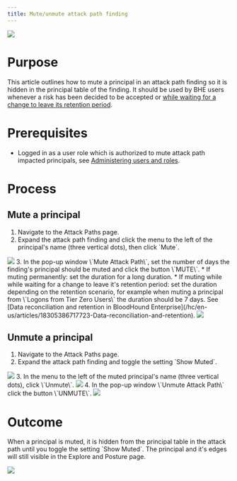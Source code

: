 ---
title: Mute/unmute attack path finding
---

<Frame>
  <img src="/hc/images/image1-8.png"/>
</Frame>

Purpose
=======

This article outlines how to mute a principal in an attack path finding so it is hidden in the principal table of the finding. It should be used by BHE users whenever a risk has been decided to be accepted or [while waiting for a change to leave its retention period](/hc/en-us/articles/18305386717723-Data-reconciliation-and-retention).

Prerequisites
=============

* Logged in as a user role which is authorized to mute attack path impacted principals, see [Administering users and roles](/hc/en-us/articles/16372343366939-Administering-users-and-roles).

Process
=======

Mute a principal[](#heading-1)
------------------------------

1.  Navigate to the Attack Paths page.
2.  Expand the attack path finding and click the menu to the left of the principal's name (three vertical dots), then click \`Mute\`.
<Frame>
  <img src="/hc/images/image1-19.png"/>
</Frame>
3.  In the pop-up window \`Mute Attack Path\`, set the number of days the finding's principal should be muted and click the button \`MUTE\`.
    * If muting permanently: set the duration for a long duration.
    * If muting while while waiting for a change to leave it's retention period: set the duration depending on the retention scenario, for example when muting a principal from \`Logons from Tier Zero Users\` the duration should be 7 days. See [Data reconciliation and retention in BloodHound Enterprise](/hc/en-us/articles/18305386717723-Data-reconciliation-and-retention).
<Frame>
  <img src="/hc/images/image1-20.png"/>
</Frame>

Unmute a principal[](#heading-2)
--------------------------------

1.  Navigate to the Attack Paths page.
2.  Expand the attack path finding and toggle the setting \`Show Muted\`.
<Frame>
  <img src="/hc/images/image1-21.png"/>
</Frame>
3.  In the menu to the left of the muted principal's name (three vertical dots), click \`Unmute\`.
<Frame>
  <img src="/hc/images/image1-22.png"/>
</Frame>
4.  In the pop-up window \`Unmute Attack Path\` click the button \`UNMUTE\`.
<Frame>
  <img src="/hc/images/image1-23.png"/>
</Frame>

Outcome
=======

When a principal is muted, it is hidden from the principal table in the attack path until you toggle the setting \`Show Muted\`. The principal and it's edges will still visible in the Explore and Posture page.

<Frame>
  <img src="/hc/images/image1-24.png"/>
</Frame>
